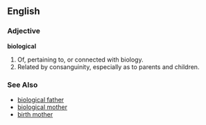 ==English==

===Adjective===
'''biological'''

#Of, pertaining to, or connected with biology.  
#Related by consanguinity, especially as to parents and children.

===See Also===
*[[biological father]]
*[[biological mother]]
*[[birth mother]]